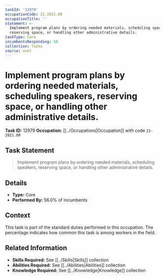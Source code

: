 ```yaml
---
taskId: '12979'
occupationCode: 21-2021.00
occupationTitle: ''
statement: >-
  Implement program plans by ordering needed materials, scheduling speakers,
  reserving space, or handling other administrative details.
taskType: Core
incumbentsResponding: 56
collection: Tasks
source: onet
---
```

# Implement program plans by ordering needed materials, scheduling speakers, reserving space, or handling other administrative details.

**Task ID:** 12979
**Occupation:** [[../Occupations|Occupation]] with code `21-2021.00`

## Task Statement

> Implement program plans by ordering needed materials, scheduling speakers, reserving space, or handling other administrative details.

## Details

- **Type:** Core
- **Performed By:** 56.0% of incumbents

## Context

This task is part of the standard duties performed in this occupation. The percentage indicates how common this task is among workers in the field.

## Related Information

- **Skills Required:** See [[../Skills|Skills]] collection
- **Abilities Required:** See [[../Abilities|Abilities]] collection
- **Knowledge Required:** See [[../Knowledge|Knowledge]] collection

